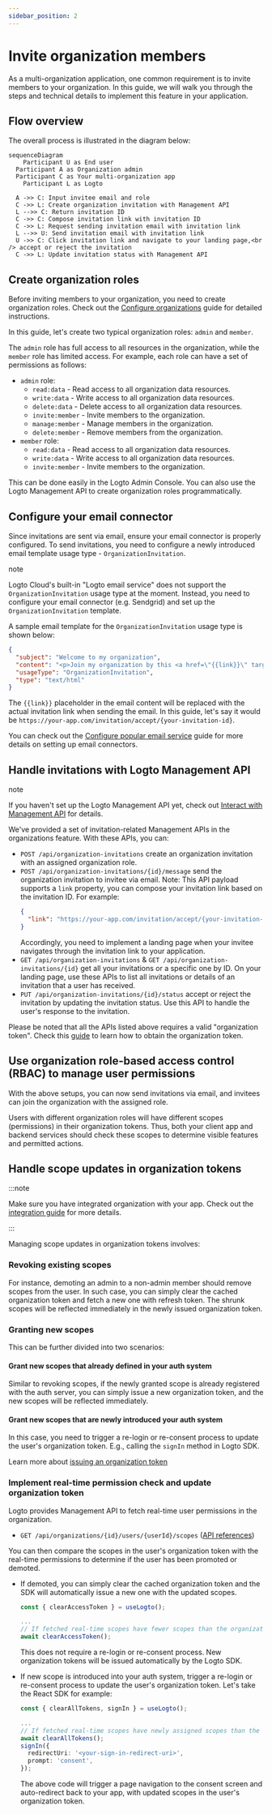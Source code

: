 ```yaml
---
sidebar_position: 2
---
```


# Invite organization members

As a multi-organization application, one common requirement is to invite members to your organization. In this guide, we will walk you through the steps and technical details to implement this feature in your application.

## Flow overview

The overall process is illustrated in the diagram below:

```mermaid
sequenceDiagram
	Participant U as End user
  Participant A as Organization admin
  Participant C as Your multi-organization app
	Participant L as Logto

  A ->> C: Input invitee email and role
  C ->> L: Create organization invitation with Management API
  L -->> C: Return invitation ID
  C ->> C: Compose invitation link with invitation ID
  C ->> L: Request sending invitation email with invitation link
  L -->> U: Send invitation email with invitation link
  U ->> C: Click invitation link and navigate to your landing page,<br /> accept or reject the invitation
  C ->> L: Update invitation status with Management API
```

## Create organization roles

Before inviting members to your organization, you need to create organization roles. Check out the [Configure organizations](https://docs.logto.io/docs/recipes/organizations/configuration/) guide for detailed instructions.

In this guide, let's create two typical organization roles: `admin` and `member`.

The `admin` role has full access to all resources in the organization, while the `member` role has limited access. For example, each role can have a set of permissions as follows:

- `admin` role:
  - `read:data` - Read access to all organization data resources.
  - `write:data` - Write access to all organization data resources.
  - `delete:data` - Delete access to all organization data resources.
  - `invite:member` - Invite members to the organization.
  - `manage:member` - Manage members in the organization.
  - `delete:member` - Remove members from the organization.
- `member` role:
  - `read:data` - Read access to all organization data resources.
  - `write:data` - Write access to all organization data resources.
  - `invite:member` - Invite members to the organization.

This can be done easily in the Logto Admin Console. You can also use the Logto Management API to create organization roles programmatically.

## Configure your email connector

Since invitations are sent via email, ensure your email connector is properly configured. To send invitations, you need to configure a newly introduced email template usage type - `OrganizationInvitation`.

note

Logto Cloud's built-in "Logto email service" does not support the `OrganizationInvitation` usage type at the moment. Instead, you need to configure your email connector (e.g. Sendgrid) and set up the `OrganizationInvitation` template.

A sample email template for the `OrganizationInvitation` usage type is shown below:

```json
{
  "subject": "Welcome to my organization",
  "content": "<p>Join my organization by this <a href=\"{{link}}\" target=\"_blank\">link</a>.</p>",
  "usageType": "OrganizationInvitation",
  "type": "text/html"
}
```

The `{{link}}` placeholder in the email content will be replaced with the actual invitation link when sending the email. In this guide, let's say it would be `https://your-app.com/invitation/accept/{your-invitation-id}`.

You can check out the [Configure popular email service](https://docs.logto.io/docs/recipes/configure-connectors/email-connector/configure-popular-email-service/) guide for more details on setting up email connectors.

## Handle invitations with Logto Management API

note

If you haven't set up the Logto Management API yet, check out [Interact with Management API](https://docs.logto.io/docs/recipes/interact-with-management-api/) for details.

We've provided a set of invitation-related Management APIs in the organizations feature. With these APIs, you can:

- `POST /api/organization-invitations` create an organization invitation with an assigned organization role.
- `POST /api/organization-invitations/{id}/message` send the organization invitation to invitee via email.
  Note: This API payload supports a `link` property, you can compose your invitation link based on the invitation ID. For example:
  ```json
  {
    "link": "https://your-app.com/invitation/accept/{your-invitation-id}"
  }
  ```
  Accordingly, you need to implement a landing page when your invitee navigates through the invitation link to your application.
- `GET /api/organization-invitations` & `GET /api/organization-invitations/{id}` get all your invitations or a specific one by ID.
  On your landing page, use these APIs to list all invitations or details of an invitation that a user has received.
- `PUT /api/organization-invitations/{id}/status` accept or reject the invitation by updating the invitation status.
  Use this API to handle the user's response to the invitation.

Please be noted that all the APIs listed above requires a valid "organization token". Check this [guide](https://docs.logto.io/docs/recipes/organizations/integration/#step-2-fetch-the-organization-token) to learn how to obtain the organization token.

## Use organization role-based access control (RBAC) to manage user permissions

With the above setups, you can now send invitations via email, and invitees can join the organization with the assigned role.

Users with different organization roles will have different scopes (permissions) in their organization tokens. Thus, both your client app and backend services should check these scopes to determine visible features and permitted actions.

## Handle scope updates in organization tokens

:::note

Make sure you have integrated organization with your app. Check out the [integration guide](/authorization/org-template/protect-org-resources) for more details.

:::

Managing scope updates in organization tokens involves:

### Revoking existing scopes

For instance, demoting an admin to a non-admin member should remove scopes from the user. In such case, you can simply clear the cached organization token and fetch a new one with refresh token. The shrunk scopes will be reflected immediately in the newly issued organization token.

### Granting new scopes

This can be further divided into two scenarios:

#### Grant new scopes that already defined in your auth system

Similar to revoking scopes, if the newly granted scope is already registered with the auth server, you can simply issue a new organization token, and the new scopes will be reflected immediately.

#### Grant new scopes that are newly introduced your auth system

In this case, you need to trigger a re-login or re-consent process to update the user's organization token. E.g., calling the `signIn` method in Logto SDK.

Learn more about [issuing an organization token](/authorization/org-template/protect-org-resources/#fetch-the-organization-token)

### Implement real-time permission check and update organization token

Logto provides Management API to fetch real-time user permissions in the organization.

- `GET /api/organizations/{id}/users/{userId}/scopes` ([API references](https://openapi.logto.io/operation/operation-listorganizationuserscopes))

You can then compare the scopes in the user's organization token with the real-time permissions to determine if the user has been promoted or demoted.

- If demoted, you can simply clear the cached organization token and the SDK will automatically issue a new one with the updated scopes.

  ```ts
  const { clearAccessToken } = useLogto();

  ...
  // If fetched real-time scopes have fewer scopes than the organization token scopes
  await clearAccessToken();
  ```

  This does not require a re-login or re-consent process. New organization tokens will be issued automatically by the Logto SDK.

- If new scope is introduced into your auth system, trigger a re-login or re-consent process to update the user's organization token. Let's take the React SDK for example:

  ```ts
  const { clearAllTokens, signIn } = useLogto();

  ...
  // If fetched real-time scopes have newly assigned scopes than the organization token scopes
  await clearAllTokens();
  signIn({
    redirectUri: '<your-sign-in-redirect-uri>',
    prompt: 'consent',
  });
  ```

  The above code will trigger a page navigation to the consent screen and auto-redirect back to your app, with updated scopes in the user's organization token.
